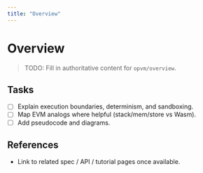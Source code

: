 ```yaml
---
title: "Overview"
---
```


# Overview

> TODO: Fill in authoritative content for `opvm/overview`.

## Tasks
- [ ] Explain execution boundaries, determinism, and sandboxing.
- [ ] Map EVM analogs where helpful (stack/mem/store vs Wasm).
- [ ] Add pseudocode and diagrams.

## References
- Link to related spec / API / tutorial pages once available.
